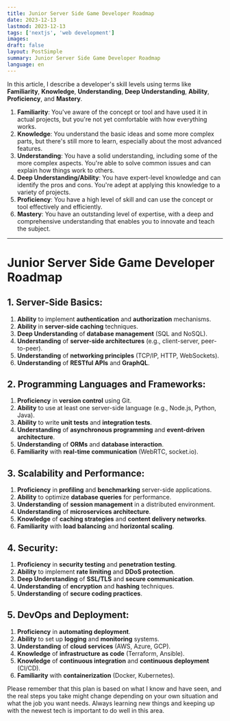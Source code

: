 ```yaml
---
title: Junior Server Side Game Developer Roadmap
date: 2023-12-13
lastmod: 2023-12-13
tags: ['nextjs', 'web development']
images:
draft: false
layout: PostSimple
summary: Junior Server Side Game Developer Roadmap
language: en
---
```


In this article, I describe a developer's skill levels using terms like **Familiarity**, **Knowledge**, **Understanding**, **Deep Understanding**, **Ability**, **Proficiency**, and **Mastery**.

1. **Familiarity**: You've aware of the concept or tool and have used it in actual projects, but you're not yet comfortable with how everything works.
2. **Knowledge**: You understand the basic ideas and some more complex parts, but there's still more to learn, especially about the most advanced features.
3. **Understanding**: You have a solid understanding, including some of the more complex aspects. You're able to solve common issues and can explain how things work to others.
4. **Deep Understanding/Ability**: You have expert-level knowledge and can identify the pros and cons. You're adept at applying this knowledge to a variety of projects.
5. **Proficiency**: You have a high level of skill and can use the concept or tool effectively and efficiently.
6. **Mastery**: You have an outstanding level of expertise, with a deep and comprehensive understanding that enables you to innovate and teach the subject.

---

# Junior Server Side Game Developer Roadmap

## 1. Server-Side Basics:
1. **Ability** to implement **authentication** and **authorization** mechanisms.
2. **Ability** in **server-side caching** techniques.
3. **Deep Understanding** of **database management** (SQL and NoSQL).
4. **Understanding** of **server-side architectures** (e.g., client-server, peer-to-peer).
5. **Understanding** of **networking principles** (TCP/IP, HTTP, WebSockets).
6. **Understanding** of **RESTful APIs** and **GraphQL**.

## 2. Programming Languages and Frameworks:
1. **Proficiency** in **version control** using Git.
2. **Ability** to use at least one server-side language (e.g., Node.js, Python, Java).
3. **Ability** to write **unit tests** and **integration tests**.
4. **Understanding** of **asynchronous programming** and **event-driven architecture**.
5. **Understanding** of **ORMs** and **database interaction**.
6. **Familiarity** with **real-time communication** (WebRTC, socket.io).

## 3. Scalability and Performance:
1. **Proficiency** in **profiling** and **benchmarking** server-side applications.
2. **Ability** to optimize **database queries** for performance.
3. **Understanding** of **session management** in a distributed environment.
4. **Understanding** of **microservices architecture**.
5. **Knowledge** of **caching strategies** and **content delivery networks**.
6. **Familiarity** with **load balancing** and **horizontal scaling**.

## 4. Security:
1. **Proficiency** in **security testing** and **penetration testing**.
2. **Ability** to implement **rate limiting** and **DDoS protection**.
3. **Deep Understanding** of **SSL/TLS** and **secure communication**.
4. **Understanding** of **encryption** and **hashing** techniques.
5. **Understanding** of **secure coding practices**.

## 5. DevOps and Deployment:
1. **Proficiency** in **automating deployment**.
2. **Ability** to set up **logging** and **monitoring** systems.
3. **Understanding** of **cloud services** (AWS, Azure, GCP).
4. **Knowledge** of **infrastructure as code** (Terraform, Ansible).
5. **Knowledge** of **continuous integration** and **continuous deployment** (CI/CD).
6. **Familiarity** with **containerization** (Docker, Kubernetes).

Please remember that this plan is based on what I know and have seen, and the real steps you take might change depending on your own situation and what the job you want needs. Always learning new things and keeping up with the newest tech is important to do well in this area.